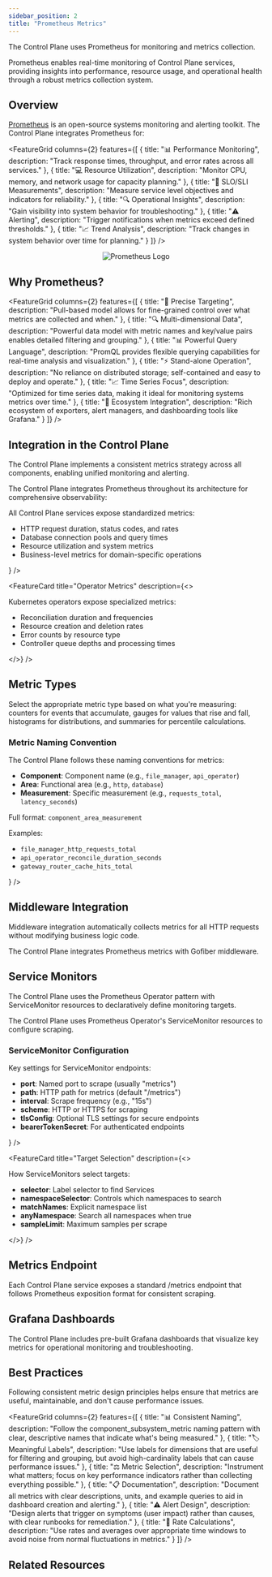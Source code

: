 ```yaml
---
sidebar_position: 2
title: "Prometheus Metrics"
---
```



<NoAutoTitle />

<PageHeader 
  title="Prometheus Metrics"
  description="Real-time monitoring and metrics collection for the Control Plane"
/>

The Control Plane uses Prometheus for monitoring and metrics collection.

<InfoSection type="info" title="Comprehensive observability">
  Prometheus enables real-time monitoring of Control Plane services, providing insights into performance, resource usage, and operational health through a robust metrics collection system.
</InfoSection>

## Overview

[Prometheus](https://prometheus.io/) is an open-source systems monitoring and alerting toolkit. The Control Plane integrates Prometheus for:

<FeatureGrid columns={2} features={[
  {
    title: "📊 Performance Monitoring",
    description: "Track response times, throughput, and error rates across all services."
  },
  {
    title: "💻 Resource Utilization",
    description: "Monitor CPU, memory, and network usage for capacity planning."
  },
  {
    title: "🎯 SLO/SLI Measurements",
    description: "Measure service level objectives and indicators for reliability."
  },
  {
    title: "🔍 Operational Insights",
    description: "Gain visibility into system behavior for troubleshooting."
  },
  {
    title: "⚠️ Alerting",
    description: "Trigger notifications when metrics exceed defined thresholds."
  },
  {
    title: "📈 Trend Analysis",
    description: "Track changes in system behavior over time for planning."
  }
]} />

<div align="center">
  <img src="/controlplane/img/logos/prometheus-logo.svg" alt="Prometheus Logo" style={{width: '250px', marginBottom: '2rem'}} />
</div>

## Why Prometheus?

<FeatureGrid columns={2} features={[
  {
    title: "🎯 Precise Targeting",
    description: "Pull-based model allows for fine-grained control over what metrics are collected and when."
  },
  {
    title: "🔍 Multi-dimensional Data",
    description: "Powerful data model with metric names and key/value pairs enables detailed filtering and grouping."
  },
  {
    title: "📊 Powerful Query Language",
    description: "PromQL provides flexible querying capabilities for real-time analysis and visualization."
  },
  {
    title: "⚡ Stand-alone Operation",
    description: "No reliance on distributed storage; self-contained and easy to deploy and operate."
  },
  {
    title: "📈 Time Series Focus",
    description: "Optimized for time series data, making it ideal for monitoring systems metrics over time."
  },
  {
    title: "🧩 Ecosystem Integration",
    description: "Rich ecosystem of exporters, alert managers, and dashboarding tools like Grafana."
  }
]} />

## Integration in the Control Plane

<InfoSection type="tip" title="Standardized metrics collection">
  The Control Plane implements a consistent metrics strategy across all components, enabling unified monitoring and alerting.
</InfoSection>

The Control Plane integrates Prometheus throughout its architecture for comprehensive observability:

<CardGrid columns={2}>
  <FeatureCard
    title="Service Instrumentation"
    description={<>
      <p>All Control Plane services expose standardized metrics:</p>
      <ul>
        <li>HTTP request duration, status codes, and rates</li>
        <li>Database connection pools and query times</li>
        <li>Resource utilization and system metrics</li>
        <li>Business-level metrics for domain-specific operations</li>
      </ul>
    </>}
  />
  
  <FeatureCard
    title="Operator Metrics"
    description={<>
      <p>Kubernetes operators expose specialized metrics:</p>
      <ul>
        <li>Reconciliation duration and frequencies</li>
        <li>Resource creation and deletion rates</li>
        <li>Error counts by resource type</li>
        <li>Controller queue depths and processing times</li>
      </ul>
    </>}
  />
</CardGrid>

## Metric Types

<InfoSection type="tip" title="Choosing the right metric type">
  Select the appropriate metric type based on what you're measuring: counters for events that accumulate, gauges for values that rise and fall, histograms for distributions, and summaries for percentile calculations.
</InfoSection>

### Metric Naming Convention

<CardGrid columns={1}>
  <FeatureCard
    title="Control Plane Metric Naming"
    description={<>
      <p>The Control Plane follows these naming conventions for metrics:</p>
      <ul>
        <li><strong>Component</strong>: Component name (e.g., <code>file_manager</code>, <code>api_operator</code>)</li>
        <li><strong>Area</strong>: Functional area (e.g., <code>http</code>, <code>database</code>)</li>
        <li><strong>Measurement</strong>: Specific measurement (e.g., <code>requests_total</code>, <code>latency_seconds</code>)</li>
      </ul>
      <p>Full format: <code>component_area_measurement</code></p>
      <p>Examples:</p>
      <ul>
        <li><code>file_manager_http_requests_total</code></li>
        <li><code>api_operator_reconcile_duration_seconds</code></li>
        <li><code>gateway_router_cache_hits_total</code></li>
      </ul>
    </>}
  />
</CardGrid>

## Middleware Integration

<InfoSection type="tip" title="Automated instrumentation">
  Middleware integration automatically collects metrics for all HTTP requests without modifying business logic code.
</InfoSection>

The Control Plane integrates Prometheus metrics with Gofiber middleware.


## Service Monitors

<InfoSection type="note" title="Prometheus Operator">
  The Control Plane uses the Prometheus Operator pattern with ServiceMonitor resources to declaratively define monitoring targets.
</InfoSection>

The Control Plane uses Prometheus Operator's ServiceMonitor resources to configure scraping.

### ServiceMonitor Configuration

<CardGrid columns={2}>
  <FeatureCard
    title="Endpoint Configuration"
    description={<>
      <p>Key settings for ServiceMonitor endpoints:</p>
      <ul>
        <li><strong>port</strong>: Named port to scrape (usually "metrics")</li>
        <li><strong>path</strong>: HTTP path for metrics (default "/metrics")</li>
        <li><strong>interval</strong>: Scrape frequency (e.g., "15s")</li>
        <li><strong>scheme</strong>: HTTP or HTTPS for scraping</li>
        <li><strong>tlsConfig</strong>: Optional TLS settings for secure endpoints</li>
        <li><strong>bearerTokenSecret</strong>: For authenticated endpoints</li>
      </ul>
    </>}
  />
  
  <FeatureCard
    title="Target Selection"
    description={<>
      <p>How ServiceMonitors select targets:</p>
      <ul>
        <li><strong>selector</strong>: Label selector to find Services</li>
        <li><strong>namespaceSelector</strong>: Controls which namespaces to search</li>
        <li><strong>matchNames</strong>: Explicit namespace list</li>
        <li><strong>anyNamespace</strong>: Search all namespaces when true</li>
        <li><strong>sampleLimit</strong>: Maximum samples per scrape</li>
      </ul>
    </>}
  />
</CardGrid>

## Metrics Endpoint

<InfoSection type="tip" title="Standard exposure">
  Each Control Plane service exposes a standard /metrics endpoint that follows Prometheus exposition format for consistent scraping.
</InfoSection>

## Grafana Dashboards

<InfoSection type="note" title="Visualization">
  The Control Plane includes pre-built Grafana dashboards that visualize key metrics for operational monitoring and troubleshooting.
</InfoSection>

## Best Practices

<InfoSection type="note" title="Metric design principles">
  Following consistent metric design principles helps ensure that metrics are useful, maintainable, and don't cause performance issues.
</InfoSection>

<FeatureGrid columns={2} features={[
  {
    title: "📊 Consistent Naming",
    description: "Follow the component_subsystem_metric naming pattern with clear, descriptive names that indicate what's being measured."
  },
  {
    title: "🏷️ Meaningful Labels",
    description: "Use labels for dimensions that are useful for filtering and grouping, but avoid high-cardinality labels that can cause performance issues."
  },
  {
    title: "⚖️ Metric Selection",
    description: "Instrument what matters; focus on key performance indicators rather than collecting everything possible."
  },
  {
    title: "📋 Documentation",
    description: "Document all metrics with clear descriptions, units, and example queries to aid in dashboard creation and alerting."
  },
  {
    title: "⚠️ Alert Design",
    description: "Design alerts that trigger on symptoms (user impact) rather than causes, with clear runbooks for remediation."
  },
  {
    title: "🔄 Rate Calculations",
    description: "Use rates and averages over appropriate time windows to avoid noise from normal fluctuations in metrics."
  }
]} />

## Related Resources

<CardGrid columns={3}>
  <FeatureCard
    title="Zap Logging"
    description="Learn about the structured logging used alongside Prometheus metrics."
    linkText="View Zap Logging"
    linkUrl="zap"
  />
  
  <FeatureCard
    title="Architecture"
    description="Understand how monitoring fits into the overall Control Plane architecture."
    linkText="View Architecture"
    linkUrl="../../Overview/architecture"
  />
  
  <FeatureCard
    title="Kubernetes"
    description="Discover how the Control Plane builds on Kubernetes observability patterns."
    linkText="View Kubernetes"
    linkUrl="../Core-Technologies/kubernetes"
  />
</CardGrid>